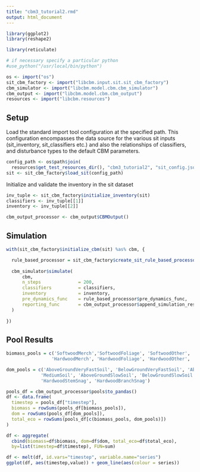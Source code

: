```yaml
---
title: "cbm3_tutorial2.rmd"
output: html_document
---
```


``` r
library(ggplot2)
library(reshape2)

library(reticulate)

# if necessary specify a particular python
#use_python("/usr/local/bin/python")

os <- import("os")
sit_cbm_factory <- import("libcbm.input.sit.sit_cbm_factory")
cbm_simulator <- import("libcbm.model.cbm.cbm_simulator")
cbm_output <- import("libcbm.model.cbm.cbm_output")
resources <- import("libcbm.resources")
```

## Setup

Load the standard import tool configuration at the specified path. This 
configuration encompasses the data source for the various sit inputs
(sit_inventory, sit_classifiers etc.) and also the relationships of classifiers,
and disturbance types to the default CBM parameters.

``` r
config_path <- os$path$join(
  resources$get_test_resources_dir(), "cbm3_tutorial2", "sit_config.json")
sit <- sit_cbm_factory$load_sit(config_path)
```

Initialize and validate the inventory in the sit dataset

``` r
inv_tuple <- sit_cbm_factory$initialize_inventory(sit)
classifiers <- inv_tuple[[1]]
inventory <- inv_tuple[[2]]
```


``` r
cbm_output_processor <- cbm_output$CBMOutput()
```

## Simulation


``` r
with(sit_cbm_factory$initialize_cbm(sit) %as% cbm, {

  rule_based_processor = sit_cbm_factory$create_sit_rule_based_processor(sit, cbm)
  
  cbm_simulator$simulate(
      cbm,
      n_steps              = 200,
      classifiers          = classifiers,
      inventory            = inventory,
      pre_dynamics_func    = rule_based_processor$pre_dynamics_func,
      reporting_func       = cbm_output_processor$append_simulation_result
  )
  
})
```

## Pool Results

``` r

biomass_pools = c('SoftwoodMerch','SoftwoodFoliage', 'SoftwoodOther', 'SoftwoodCoarseRoots', 'SoftwoodFineRoots',
                 'HardwoodMerch', 'HardwoodFoliage', 'HardwoodOther', 'HardwoodCoarseRoots', 'HardwoodFineRoots')

dom_pools = c('AboveGroundVeryFastSoil', 'BelowGroundVeryFastSoil', 'AboveGroundFastSoil', 'BelowGroundFastSoil',
             'MediumSoil', 'AboveGroundSlowSoil', 'BelowGroundSlowSoil', 'SoftwoodStemSnag', 'SoftwoodBranchSnag',
             'HardwoodStemSnag', 'HardwoodBranchSnag')

pools_df = cbm_output_processor$pools$to_pandas()
df <- data.frame(
  timestep = pools_df["timestep"],
  biomass = rowSums(pools_df[biomass_pools]),
  dom = rowSums(pools_df[dom_pools]),
  total_eco = rowSums(pools_df[c(biomass_pools, dom_pools)])
)

df <- aggregate(
  cbind(biomass=df$biomass, dom=df$dom, total_eco=df$total_eco),
  by=list(timestep=df$timestep), FUN=sum)

df <- melt(df, id.vars="timestep", variable.name="series")
ggplot(df, aes(timestep,value)) + geom_line(aes(colour = series))

```

